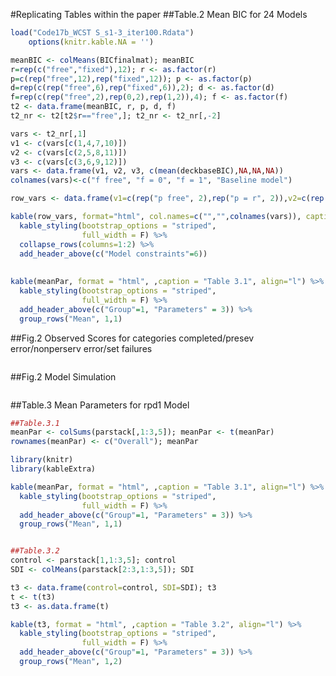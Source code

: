
#Replicating Tables within the paper
##Table.2 Mean BIC for 24 Models
```{r echo=FALSE}
load("Code17b_WCST S_s1-3_iter100.Rdata")
    options(knitr.kable.NA = '')

meanBIC <- colMeans(BICfinalmat); meanBIC
r=rep(c("free","fixed"),12); r <- as.factor(r)
p=c(rep("free",12),rep("fixed",12)); p <- as.factor(p)
d=rep(c(rep("free",6),rep("fixed",6)),2); d <- as.factor(d)
f=rep(c(rep("free",2),rep(0,2),rep(1,2)),4); f <- as.factor(f)
t2 <- data.frame(meanBIC, r, p, d, f)
t2_nr <- t2[t2$r=="free",]; t2_nr <- t2_nr[,-2]

vars <- t2_nr[,1]
v1 <- c(vars[c(1,4,7,10)])
v2 <- c(vars[c(2,5,8,11)])
v3 <- c(vars[c(3,6,9,12)])
vars <- data.frame(v1, v2, v3, c(mean(deckbaseBIC),NA,NA,NA))
colnames(vars)<-c("f free", "f = 0", "f = 1", "Baseline model")

row_vars <- data.frame(v1=c(rep("p free", 2),rep("p = r", 2)),v2=c(rep(c("d free", "d = 1"),2)),vars)

kable(row_vars, format="html", col.names=c("","",colnames(vars)), caption="Table 2", algin="l") %>%
  kable_styling(bootstrap_options = "striped",
                full_width = F) %>%
  collapse_rows(columns=1:2) %>%
  add_header_above(c("Model constraints"=6))
  
  
kable(meanPar, format = "html", ,caption = "Table 3.1", align="l") %>%
  kable_styling(bootstrap_options = "striped",
                full_width = F) %>%
  add_header_above(c("Group"=1, "Parameters" = 3)) %>%
  group_rows("Mean", 1,1)

```

##Fig.2 Observed Scores for categories completed/presev error/nonperserv error/set failures
```
```

##Fig.2 Model Simulation
```
```

##Table.3 Mean Parameters for rpd1 Model
```{r echo=FALSE}


##Table.3.1
meanPar <- colSums(parstack[,1:3,5]); meanPar <- t(meanPar)
rownames(meanPar) <- c("Overall"); meanPar

library(knitr)
library(kableExtra)

kable(meanPar, format = "html", ,caption = "Table 3.1", align="l") %>%
  kable_styling(bootstrap_options = "striped",
                full_width = F) %>%
  add_header_above(c("Group"=1, "Parameters" = 3)) %>%
  group_rows("Mean", 1,1)


##Table.3.2
control <- parstack[1,1:3,5]; control
SDI <- colMeans(parstack[2:3,1:3,5]); SDI

t3 <- data.frame(control=control, SDI=SDI); t3
t <- t(t3)
t3 <- as.data.frame(t)

kable(t3, format = "html", ,caption = "Table 3.2", align="l") %>%
  kable_styling(bootstrap_options = "striped",
                full_width = F) %>%
  add_header_above(c("Group"=1, "Parameters" = 3)) %>%
  group_rows("Mean", 1,2)



```
